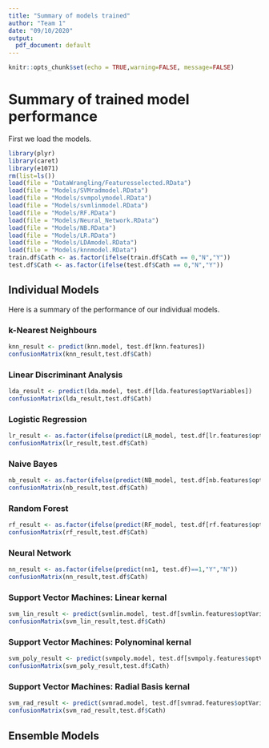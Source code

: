 ```yaml
---
title: "Summary of models trained"
author: "Team 1"
date: "09/10/2020"
output:
  pdf_document: default
---
```


```r
knitr::opts_chunk$set(echo = TRUE,warning=FALSE, message=FALSE)
```

# Summary of trained model performance
First we load the models.
```r

library(plyr)
library(caret)
library(e1071)
rm(list=ls())
load(file = "DataWrangling/Featuresselected.RData")
load(file = "Models/SVMradmodel.RData")
load(file = "Models/svmpolymodel.RData")
load(file = "Models/svmlinmodel.RData")
load(file = "Models/RF.RData")
load(file = "Models/Neural_Network.RData")
load(file = "Models/NB.RData")
load(file = "Models/LR.RData")
load(file = "Models/LDAmodel.RData")
load(file = "Models/knnmodel.RData")
train.df$Cath <- as.factor(ifelse(train.df$Cath == 0,"N","Y"))
test.df$Cath <- as.factor(ifelse(test.df$Cath == 0,"N","Y"))
```

## Individual Models

Here is a summary of the performance of our individual models.

### k-Nearest Neighbours
```r
knn_result <- predict(knn.model, test.df[knn.features])
confusionMatrix(knn_result,test.df$Cath)
```
### Linear Discriminant Analysis
```r
lda_result <- predict(lda.model, test.df[lda.features$optVariables])
confusionMatrix(lda_result,test.df$Cath)
```

### Logistic Regression
```r
lr_result <- as.factor(ifelse(predict(LR_model, test.df[lr.features$optVariables])==1,"Y","N"))
confusionMatrix(lr_result,test.df$Cath)
```

### Naive Bayes
```r
nb_result <- as.factor(ifelse(predict(NB_model, test.df[nb.features$optVariables])==1,"Y","N"))
confusionMatrix(nb_result,test.df$Cath)
```

### Random Forest
```r
rf_result <- as.factor(ifelse(predict(RF_model, test.df[rf.features$optVariables])==1,"Y","N"))
confusionMatrix(rf_result,test.df$Cath)
```

### Neural Network
```r
nn_result <- as.factor(ifelse(predict(nn1, test.df)==1,"Y","N"))
confusionMatrix(nn_result,test.df$Cath)
```

### Support Vector Machines: Linear kernal
```r
svm_lin_result <- predict(svmlin.model, test.df[svmlin.features$optVariables])
confusionMatrix(svm_lin_result,test.df$Cath)
```

### Support Vector Machines: Polynominal kernal
```r
svm_poly_result <- predict(svmpoly.model, test.df[svmpoly.features$optVariables])
confusionMatrix(svm_poly_result,test.df$Cath)
```

### Support Vector Machines: Radial Basis kernal
```r
svm_rad_result <- predict(svmrad.model, test.df[svmrad.features$optVariables])
confusionMatrix(svm_rad_result,test.df$Cath)
```

## Ensemble Models


